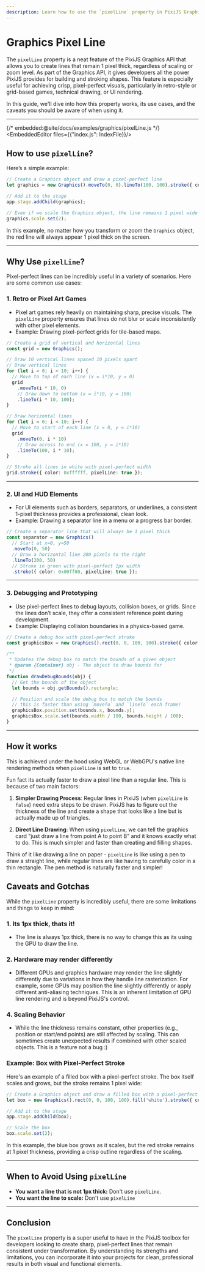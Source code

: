 ```yaml
---
description: Learn how to use the `pixelLine` property in PixiJS Graphics API to create crisp, pixel-perfect lines that remain consistent under scaling and transformations.
---
```



# Graphics Pixel Line

The `pixelLine` property is a neat feature of the PixiJS Graphics API that allows you to create lines that remain 1 pixel thick, regardless of scaling or zoom level. As part of the Graphics API, it gives developers all the power PixiJS provides for building and stroking shapes. This feature is especially useful for achieving crisp, pixel-perfect visuals, particularly in retro-style or grid-based games, technical drawing, or UI rendering.

In this guide, we'll dive into how this property works, its use cases, and the caveats you should be aware of when using it.

---

{/* embedded:@site/docs/examples/graphics/pixelLine.js */}
<EmbeddedEditor files={{"index.js": IndexFile}}/>

## How to use `pixelLine`?

Here’s a simple example:

```ts
// Create a Graphics object and draw a pixel-perfect line
let graphics = new Graphics().moveTo(0, 0).lineTo(100, 100).stroke({ color: 0xff0000, pixelLine: true });

// Add it to the stage
app.stage.addChild(graphics);

// Even if we scale the Graphics object, the line remains 1 pixel wide
graphics.scale.set(2);
```

In this example, no matter how you transform or zoom the `Graphics` object, the red line will always appear 1 pixel thick on the screen.

---

## Why Use `pixelLine`?

Pixel-perfect lines can be incredibly useful in a variety of scenarios. Here are some common use cases:

### 1. **Retro or Pixel Art Games**

- Pixel art games rely heavily on maintaining sharp, precise visuals. The `pixelLine` property ensures that lines do not blur or scale inconsistently with other pixel elements.
- Example: Drawing pixel-perfect grids for tile-based maps.

```ts
// Create a grid of vertical and horizontal lines
const grid = new Graphics();

// Draw 10 vertical lines spaced 10 pixels apart
// Draw vertical lines
for (let i = 0; i < 10; i++) {
  // Move to top of each line (x = i*10, y = 0)
  grid
    .moveTo(i * 10, 0)
    // Draw down to bottom (x = i*10, y = 100)
    .lineTo(i * 10, 100);
}

// Draw horizontal lines
for (let i = 0; i < 10; i++) {
  // Move to start of each line (x = 0, y = i*10)
  grid
    .moveTo(0, i * 10)
    // Draw across to end (x = 100, y = i*10)
    .lineTo(100, i * 10);
}

// Stroke all lines in white with pixel-perfect width
grid.stroke({ color: 0xffffff, pixelLine: true });
```

---

### 2. **UI and HUD Elements**

- For UI elements such as borders, separators, or underlines, a consistent 1-pixel thickness provides a professional, clean look.
- Example: Drawing a separator line in a menu or a progress bar border.

```ts
// Create a separator line that will always be 1 pixel thick
const separator = new Graphics()
  // Start at x=0, y=50
  .moveTo(0, 50)
  // Draw a horizontal line 200 pixels to the right
  .lineTo(200, 50)
  // Stroke in green with pixel-perfect 1px width
  .stroke({ color: 0x00ff00, pixelLine: true });
```

---

### 3. **Debugging and Prototyping**

- Use pixel-perfect lines to debug layouts, collision boxes, or grids. Since the lines don’t scale, they offer a consistent reference point during development.
- Example: Displaying collision boundaries in a physics-based game.

```ts
// Create a debug box with pixel-perfect stroke
const graphicsBox = new Graphics().rect(0, 0, 100, 100).stroke({ color: 0xff00ff, pixelLine: true });

/**
 * Updates the debug box to match the bounds of a given object
 * @param {Container} obj - The object to draw bounds for
 */
function drawDebugBounds(obj) {
  // Get the bounds of the object
  let bounds = obj.getBounds().rectangle;

  // Position and scale the debug box to match the bounds
  // this is faster than using `moveTo` and `lineTo` each frame!
  graphicsBox.position.set(bounds.x, bounds.y);
  graphicsBox.scale.set(bounds.width / 100, bounds.height / 100);
}
```

---

## How it works

This is achieved under the hood using WebGL or WebGPU's native line rendering methods when `pixelLine` is set to `true`.

Fun fact its actually faster to draw a pixel line than a regular line. This is because of two main factors:

1. **Simpler Drawing Process**: Regular lines in PixiJS (when `pixelLine` is `false`) need extra steps to be drawn. PixiJS has to figure out the thickness of the line and create a shape that looks like a line but is actually made up of triangles.

2. **Direct Line Drawing**: When using `pixelLine`, we can tell the graphics card "just draw a line from point A to point B" and it knows exactly what to do. This is much simpler and faster than creating and filling shapes.

Think of it like drawing a line on paper - `pixelLine` is like using a pen to draw a straight line, while regular lines are like having to carefully color in a thin rectangle. The pen method is naturally faster and simpler!

## Caveats and Gotchas

While the `pixelLine` property is incredibly useful, there are some limitations and things to keep in mind:

### 1. **Its 1px thick, thats it!**

- The line is always 1px thick, there is no way to change this as its using the GPU to draw the line.

### 2. **Hardware may render differently**

- Different GPUs and graphics hardware may render the line slightly differently due to variations in how they handle line rasterization. For example, some GPUs may position the line slightly differently or apply different anti-aliasing techniques. This is an inherent limitation of GPU line rendering and is beyond PixiJS's control.

### 4. **Scaling Behavior**

- While the line thickness remains constant, other properties (e.g., position or start/end points) are still affected by scaling. This can sometimes create unexpected results if combined with other scaled objects. This is a feature not a bug :)

### Example: Box with Pixel-Perfect Stroke

Here's an example of a filled box with a pixel-perfect stroke. The box itself scales and grows, but the stroke remains 1 pixel wide:

```ts
// Create a Graphics object and draw a filled box with a pixel-perfect stroke
let box = new Graphics().rect(0, 0, 100, 100).fill('white').stroke({ color: 0xff0000, pixelLine: true });

// Add it to the stage
app.stage.addChild(box);

// Scale the box
box.scale.set(2);
```

In this example, the blue box grows as it scales, but the red stroke remains at 1 pixel thickness, providing a crisp outline regardless of the scaling.

---

## When to Avoid Using `pixelLine`

- **You want a line that is not 1px thick:** Don't use `pixelLine`.
- **You want the line to scale:** Don't use `pixelLine`

---

## Conclusion

The `pixelLine` property is a super useful to have in the PixiJS toolbox for developers looking to create sharp, pixel-perfect lines that remain consistent under transformation. By understanding its strengths and limitations, you can incorporate it into your projects for clean, professional results in both visual and functional elements.
